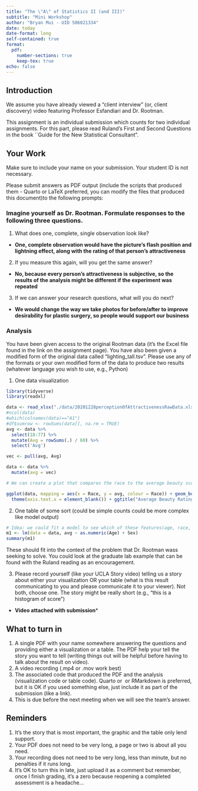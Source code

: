```yaml
---
title: "The \"A\" of Statistics II (and III)"
subtitle: "Mini Workshop"
author: "Bryan Mui - UID 506021334"
date: today
date-format: long
self-contained: true
format: 
  pdf:
    number-sections: true
    keep-tex: true
echo: false
---
```


## Introduction

We assume you have already viewed a "client interview" (or, client discovery) video featuring Professor Esfandiari and Dr. Rootman.

This assignment is an individual submission which counts for two individual assignments. For this part, please read Ruland's First and Second Questions in the book \`\`Guide for the New Statistical Consultant".

## Your Work

Make sure to include your name on your submission. Your student ID is not necessary.

Please submit answers as PDF output (include the scripts that produced them - Quarto or LaTeX preferred, you can modify the files that produced this document)to the following prompts:

### Imagine yourself as Dr. Rootman. Formulate responses to the following three questions.

1.  What does one, complete, single observation look like?

-   **One, complete observation would have the picture's flash position and lightning effect, along with the rating of that person's attractiveness**

2.  If you measure this again, will you get the same answer?\

-   **No, because every person's attractiveness is subjective, so the results of the analysis might be different if the experiment was repeated**

3.  If we can answer your research questions, what will you do next?\

-   **We would change the way we take photos for before/after to improve desirability for plastic surgery, so people would support our business**

### Analysis

You have been given access to the original Rootman data (it's the Excel file found in the link on the assignment page). You have also been given a modified form of the original data called "lighting_tall.tsv". Please use any of the formats or your own modified form of the data to produce two results (whatever language you wish to use, e.g., Python)

1.  One data visualization

```r
library(tidyverse)
library(readxl)
```

```r
data <- read_xlsx("./data/20201228perceptionOfAttractivenessRawData.xlsx")
#ncol(data)
#which(colnames(data)=="A1")
#df$sumrow <- rowSums(data[], na.rm = TRUE)
avg <- data %>%
  select(18:77) %>%
  mutate(Avg = rowSums(.) / 60) %>%
  select('Avg')

vec <- pull(avg, Avg)

data <- data %>% 
  mutate(avg = vec)
```

```r
# We can create a plot that compares the race to the average beauty score to measure biases

ggplot(data, mapping = aes(x = Race, y = avg, colour = Race)) + geom_boxplot() +
  theme(axis.text.x = element_blank()) + ggtitle("Average Beauty Rating vs Race")
```

2.  One table of some sort (could be simple counts could be more complex like model output)

```r
# Idea: we could fit a model to see which of these features(age, race, race_other, sex) actually have a statistically significant effect on the average beauty score to see which categories are most sensitive 
m1 <- lm(data = data, avg ~ as.numeric(Age) + Sex)
summary(m1)
```

These should fit into the context of the problem that Dr. Rootman wass seeking to solve. You could look at the graduate lab example that can be found with the Ruland reading as an encouragement.

3.  Please record yourself (like your UCLA Story video) telling us a story about either your visualization OR your table (what is this result communicating to you and please communicate it to your viewer). Not both, choose one. The story might be really short (e.g., "this is a histogram of score")

-   **Video attached with submission**\*

## What to turn in

1.  A single PDF with your name somewhere answering the questions and providing either a visualization or a table. The PDF help your tell the story you want to tell (writing things out will be helpful before having to talk about the result on video).
2.  A video recording (.mp4 or .mov work best)
3.  The associated code that produced the PDF and the analysis (visualization code or table code). Quarto or \LaTeX or RMarkdown is preferred, but it is OK if you used something else, just include it as part of the submission (like a link).
4.  This is due before the next meeting when we will see the team's answer.

## Reminders

1.  It's the story that is most important, the graphic and the table only lend support.
2.  Your PDF does not need to be very long, a page or two is about all you need.
3.  Your recording does not need to be very long, less than minute, but no penalties if it runs long.
4.  It's OK to turn this in late, just upload it as a comment but remember, once I finish grading, it's a zero because reopening a completed assessment is a headache...
